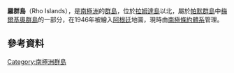 {{coord|64|17|S|63|0|W|display=title}}

'''羅群島'''（Rho Islands），是[[南極洲|南極洲]]的[[群島|群島]]，位於[[拉姆達島|拉姆達島]]以北，屬於[[帕默群島|帕默群島]]中[[梅爾基奧群島|梅爾基奧群島]]的一部分，在1946年被繪入[[阿根廷|阿根廷]]地圖，現時由[[南極條約體系|南極條約體系]]管理。

==參考資料==
{{usgs-gazetteer}}

{{Antarctica-geo-stub}}
[[Category:南極洲群島|Category:南極洲群島]]